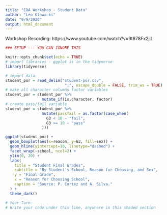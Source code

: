 ```yaml
---
title: "EDA Workshop - Student Data"
author: "Leo Glowacki"
date: "9/9/2020"
output: html_document
---
```


Workshop Recording: https://www.youtube.com/watch?v=9t878Fx2jiI

```r
### SETUP --- YOU CAN IGNORE THIS

knitr::opts_chunk$set(echo = TRUE)
# import libraries - ggplot is in the tidyverse
library(tidyverse)

# import data
student_por = read_delim("student-por.csv", 
                          ";", escape_double = FALSE, trim_ws = TRUE)
# make all character columns factor variables
student_por = student_por %>% 
                mutate_if(is.character, factor)
# create pass/fail variable
student_por = student_por %>% 
                mutate(passfail = as.factor(case_when(
                  G3 < 10 ~ "fail",
                  G3 >= 10 ~ "pass"
                )))
```

```r
ggplot(student_por) + 
  geom_boxplot(aes(x=reason, y=G3, fill=sex)) + 
  geom_hline(yintercept=10, linetype="dashed") +
  facet_wrap(~school, ncol=2) +
  ylim(0, 20) +
  labs(
    title = "Student Final Grades",
    subtitle = "By Student's School, Reason for Choosing, and Sex",
    y = "Final Grade",
    x = "Reason for Choosing School",
    caption = "Source: P. Cortez and A. Silva."
  ) +
  theme_dark()
```


```r
# Your Turn 
# Write your code under this line, anywhere in this shaded section


```

